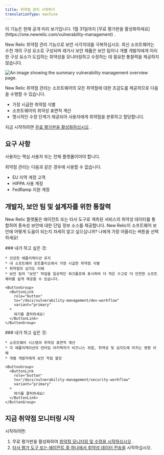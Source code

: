```yaml
---
title: 취약점 관리 시작하기
translationType: machine
---
```



<Callout title="공개 미리보기">
  이 기능은 현재 공개 미리 보기입니다. 1월 31일까지 [무료 평가판을 활성화하세요](https://one.newrelic.com/vulnerability-management) .
</Callout>

New Relic 취약점 관리 기능으로 보안 사각지대를 극복하십시오. 최신 소프트웨어는 수천 개의 구성 요소로 구성되며 레거시 보안 제품은 보안 팀이나 개별 개발자에게 이러한 구성 요소가 도입하는 취약성을 모니터링하고 수정하는 데 필요한 통찰력을 제공하지 않습니다.

<img
  title="Vulnerability management overview"
  alt="An image showing the summary vulnerability management overview page."
  src={vmOverview}
/>

New Relic 취약점 관리는 소프트웨어의 모든 취약점에 대한 조감도를 제공하므로 다음을 수행할 수 있습니다.

* 가장 시급한 취약점 식별
* 소프트웨어의 취약성 표면적 계산
* 명시적인 수정 단계가 제공되어 사용자에게 취약점을 분류하고 할당합니다.

지금 시작하려면 [무료 평가판을 활성화하십시오](https://one.newrelic.com/vulnerability-management) .

## 요구 사항

사용자는 핵심 사용자 또는 전체 플랫폼이어야 합니다.

취약점 관리는 다음과 같은 경우에 사용할 수 없습니다.

* EU 지역 계정 고객
* HIPPA 사용 계정
* FedRamp 지원 계정

## 개발자, 보안 팀 및 설계자를 위한 통찰력

New Relic 플랫폼은 에이전트 또는 타사 도구로 계측된 서비스의 취약성 데이터를 통합하여 종속성 보안에 대한 단일 정보 소스를 제공합니다. New Relic이 소프트웨어 보안에 어떻게 도움이 되는지 자세히 알고 싶으십니까? 나에게 가장 어울리는 버튼을 선택하세요!

<SideBySide>
  <Side>
    ### 내가 하고 싶은 것:

    * 건강한 애플리케이션 유지
    * 내 소프트웨어 포트폴리오에서 가장 시급한 취약점 식별
    * 취약점의 심각도 이해
    * 보안 팀의 "보안" 작업을 일상적인 워크플로에 표시하여 더 적은 수고로 더 안전한 소프트웨어를 쉽게 제공할 수 있습니다.

    <ButtonGroup>
      <ButtonLink
        role="button"
        to="/docs/vulnerability-management/dev-workflow"
        variant="primary"
      >
        여기를 클릭하세요!
      </ButtonLink>
    </ButtonGroup>
  </Side>

  <Side>
    ### 내가 하고 싶은 것:

    * 소프트웨어 시스템의 취약성 표면적 계산
    * 각 애플리케이션의 런타임 아키텍처가 비즈니스 위험, 취약성 및 심각도에 미치는 영향 이해
    * 개별 개발자에게 보안 작업 할당

    <ButtonGroup>
      <ButtonLink
        role="button"
        to="/docs/vulnerability-management/security-workflow"
        variant="primary"
      >
        여기를 클릭하세요!
      </ButtonLink>
    </ButtonGroup>
  </Side>
</SideBySide>

## 지금 취약점 모니터링 시작

시작하려면:

1. 무료 평가판을 활성화하여 [취약점 모니터링 및 수정을 시작하십시오](https://one.newrelic.com/vulnerability-management) .
2. [타사 평가 도구 또는 에이전트 중 하나에서 취약성 데이터 전송을](/docs/vulnerability-management/integrations/intro) 시작하십시오.